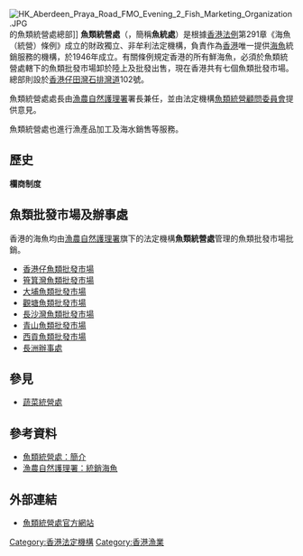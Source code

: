 {{Expand|time=2013-03-03T12:54:33+00:00 }}
{{香港公營機構基礎資訊
|中文機構名稱=魚類統營處
|英文機構名稱=Fish Marketing Organization
|部門標誌=
|標誌大小=
|首長職銜=處長
|首長姓名=梁肇輝博士{{JP}}<br><small>（[[漁農自然護理署|漁農自然護理署]]署長兼）</small>
|副首長職銜=
|副首長姓名=
|副首長職銜2=
|副首長姓名2=
|副首長職銜3=
|副首長姓名3=
|副首長職銜4=
|副首長姓名4=
|成立年份=1946年
|法律基礎=第291章《海魚（統營）條例》
|聯繫部門=[[漁農自然護理署|漁農自然護理署]]
|類型=法定機構
|總部={{HKG}}[[香港仔|香港仔]][[田灣|田灣]][[石排灣道|石排灣道]]102號
|網站={{Official website|https://www.fmo.org.hk/|官方網站}}
}}
[[File:HK_Aberdeen_Praya_Road_FMO_Evening_2_Fish_Marketing_Organization.JPG|thumb]]的魚類統營處總部]]
'''魚類統營處'''（{{lang-en|'''Fish Marketing Organization'''}}，簡稱'''魚統處'''）是根據[[香港法例|香港法例]]第291章《海魚（統營）條例》成立的財政獨立、非牟利法定機構，負責作為[[香港|香港]]唯一提供[[海產|海魚]]統銷服務的機構，於1946年成立。有關條例規定香港的所有鮮海魚，必須於魚類統營處轄下的魚類批發市場卸於陸上及批發出售，現在香港共有七個魚類批發市場。總部則設於[[香港仔|香港仔]][[田灣|田灣]][[石排灣道|石排灣道]]102號。

魚類統營處處長由[[漁農自然護理署|漁農自然護理署]]署長兼任，並由法定機構[[魚類統營顧問委員會|魚類統營顧問委員會]]提供意見。

魚類統營處也進行漁產品加工及海水銷售等服務。

==歷史==

'''欄商制度　'''

{{fact|自古以來，漁業一直是香港的重要行業。在魚類統營處成立前，漁民多會把魚獲送到魚欄出售。}}

==魚類批發市場及辦事處==
香港的海魚均由[[漁農自然護理署|漁農自然護理署]]旗下的法定機構'''魚類統營處'''管理的魚類批發市場批銷。
*[[香港仔魚類批發市場|香港仔魚類批發市場]]
*[[筲箕灣魚類批發市場|筲箕灣魚類批發市場]]
*[[大埔魚類批發市場|大埔魚類批發市場]]
*[[觀塘魚類批發市場|觀塘魚類批發市場]]
*[[長沙灣魚類批發市場|長沙灣魚類批發市場]]
*[[青山魚類批發市場|青山魚類批發市場]]
*[[西貢魚類批發市場|西貢魚類批發市場]]
*[[長洲辦事處|長洲辦事處]]

==參見==
*[[蔬菜統營處|蔬菜統營處]]

==參考資料==
*[https://web.archive.org/web/20110831021357/http://www.fmo.org.hk/index/lang_tc/page_fmo 魚類統營處：簡介]
*[http://www.afcd.gov.hk/tc_chi/fisheries/fish_marine/fish_marine.html 漁農自然護理署：統銷海魚] {{Wayback|url=http://www.afcd.gov.hk/tc_chi/fisheries/fish_marine/fish_marine.html |date=20210301185755 }}

==外部連結==
*[https://www.fmo.org.hk/ 魚類統營處官方網站] {{Wayback|url=https://www.fmo.org.hk/ |date=20210304032254 }}

{{香港公營機構}}
{{HK-govpoli-stub}}

[[Category:香港法定機構|Category:香港法定機構]]
[[Category:香港漁業|Category:香港漁業]]